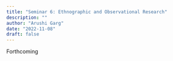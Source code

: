 ```yaml
---
title: "Seminar 6: Ethnographic and Observational Research"
description: ""
author: "Arushi Garg"
date: "2022-11-08"
draft: false
---
```


Forthcoming